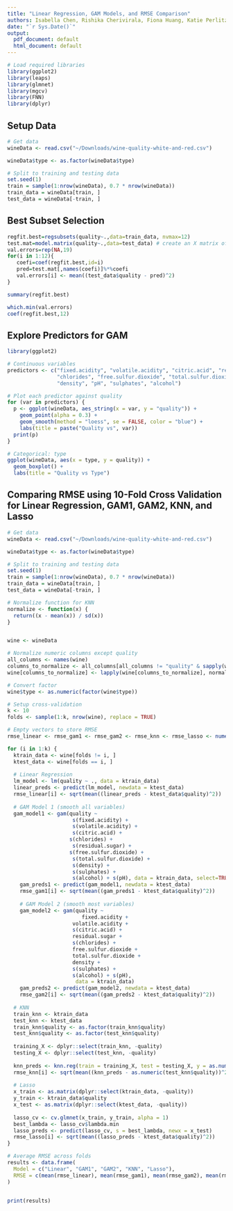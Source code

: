 ```yaml
---
title: "Linear Regression, GAM Models, and RMSE Comparison"
authors: Isabella Chen, Rishika Cherivirala, Fiona Huang, Katie Perlitz
date: "`r Sys.Date()`"
output:
  pdf_document: default
  html_document: default
---
```

```r
# Load required libraries
library(ggplot2)
library(leaps)
library(glmnet)
library(mgcv)
library(FNN)
library(dplyr)
```

## Setup Data
```r
# Get data
wineData <- read.csv("~/Downloads/wine-quality-white-and-red.csv")

wineData$type <- as.factor(wineData$type)

# Split to training and testing data
set.seed(1)
train = sample(1:nrow(wineData), 0.7 * nrow(wineData))
train_data = wineData[train, ]
test_data = wineData[-train, ]
```

## Best Subset Selection 
```r


regfit.best=regsubsets(quality~.,data=train_data, nvmax=12)
test.mat=model.matrix(quality~.,data=test_data) # create an X matrix of test data
val.errors=rep(NA,19)
for(i in 1:12){
   coefi=coef(regfit.best,id=i)
   pred=test.mat[,names(coefi)]%*%coefi
   val.errors[i] <- mean((test_data$quality - pred)^2)
}

summary(regfit.best)

which.min(val.errors)
coef(regfit.best,12)
```

## Explore Predictors for GAM
```r
library(ggplot2)

# Continuous variables
predictors <- c("fixed.acidity", "volatile.acidity", "citric.acid", "residual.sugar",
                "chlorides", "free.sulfur.dioxide", "total.sulfur.dioxide",
                "density", "pH", "sulphates", "alcohol")

# Plot each predictor against quality
for (var in predictors) {
  p <- ggplot(wineData, aes_string(x = var, y = "quality")) +
    geom_point(alpha = 0.3) +
    geom_smooth(method = "loess", se = FALSE, color = "blue") +
    labs(title = paste("Quality vs", var))
  print(p)
}

# Categorical: type
ggplot(wineData, aes(x = type, y = quality)) +
  geom_boxplot() +
  labs(title = "Quality vs Type")
```



## Comparing RMSE using 10-Fold Cross Validation for Linear Regression, GAM1, GAM2, KNN, and Lasso
```r
# Get data
wineData <- read.csv("~/Downloads/wine-quality-white-and-red.csv")

wineData$type <- as.factor(wineData$type)

# Split to training and testing data
set.seed(1)
train = sample(1:nrow(wineData), 0.7 * nrow(wineData))
train_data = wineData[train, ]
test_data = wineData[-train, ]

# Normalize function for KNN
normalize <- function(x) {
  return((x - mean(x)) / sd(x))
}


wine <- wineData

# Normalize numeric columns except quality
all_columns <- names(wine)
columns_to_normalize <- all_columns[all_columns != "quality" & sapply(wine, is.numeric)]
wine[columns_to_normalize] <- lapply(wine[columns_to_normalize], normalize)

# Convert factor
wine$type <- as.numeric(factor(wine$type))

# Setup cross-validation
k <- 10
folds <- sample(1:k, nrow(wine), replace = TRUE)

# Empty vectors to store RMSE
rmse_linear <- rmse_gam1 <- rmse_gam2 <- rmse_knn <- rmse_lasso <- numeric(k)

for (i in 1:k) {
  ktrain_data <- wine[folds != i, ]
  ktest_data <- wine[folds == i, ]
  
  # Linear Regression
  lm_model <- lm(quality ~ ., data = ktrain_data)
  linear_preds <- predict(lm_model, newdata = ktest_data)
  rmse_linear[i] <- sqrt(mean((linear_preds - ktest_data$quality)^2))
  
  # GAM Model 1 (smooth all variables)
  gam_model1 <- gam(quality ~ 
                     s(fixed.acidity) + 
                     s(volatile.acidity) +
                     s(citric.acid) +
                    s(chlorides) + 
                     s(residual.sugar) +
                    s(free.sulfur.dioxide) +
                     s(total.sulfur.dioxide) +
                     s(density) +
                     s(sulphates) +
                     s(alcohol) + s(pH), data = ktrain_data, select=TRUE)
    gam_preds1 <- predict(gam_model1, newdata = ktest_data)
    rmse_gam1[i] <- sqrt(mean((gam_preds1 - ktest_data$quality)^2))
  
    # GAM Model 2 (smooth most variables)
    gam_model2 <- gam(quality ~ 
                        fixed.acidity + 
                     volatile.acidity +
                     s(citric.acid) +
                     residual.sugar +
                     s(chlorides) +
                     free.sulfur.dioxide +
                     total.sulfur.dioxide +
                     density +
                     s(sulphates) +
                     s(alcohol) + s(pH), 
                      data = ktrain_data)
    gam_preds2 <- predict(gam_model2, newdata = ktest_data)
    rmse_gam2[i] <- sqrt(mean((gam_preds2 - ktest_data$quality)^2))
  
  # KNN
  train_knn <- ktrain_data
  test_knn <- ktest_data
  train_knn$quality <- as.factor(train_knn$quality)
  test_knn$quality <- as.factor(test_knn$quality)
  
  training_X <- dplyr::select(train_knn, -quality)
  testing_X <- dplyr::select(test_knn, -quality)
  
  knn_preds <- knn.reg(train = training_X, test = testing_X, y = as.numeric(train_knn$quality), k = 7)$pred
  rmse_knn[i] <- sqrt(mean((knn_preds - as.numeric(test_knn$quality))^2))
  
  # Lasso
  x_train <- as.matrix(dplyr::select(ktrain_data, -quality))
  y_train <- ktrain_data$quality
  x_test <- as.matrix(dplyr::select(ktest_data, -quality))
  
  lasso_cv <- cv.glmnet(x_train, y_train, alpha = 1)
  best_lambda <- lasso_cv$lambda.min
  lasso_preds <- predict(lasso_cv, s = best_lambda, newx = x_test)
  rmse_lasso[i] <- sqrt(mean((lasso_preds - ktest_data$quality)^2))
}

# Average RMSE across folds
results <- data.frame(
  Model = c("Linear", "GAM1", "GAM2", "KNN", "Lasso"),
  RMSE = c(mean(rmse_linear), mean(rmse_gam1), mean(rmse_gam2), mean(rmse_knn), mean(rmse_lasso))
)


print(results)


```

